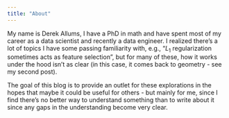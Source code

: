 ```yaml
---
title: "About"
---
```


My name is Derek Allums, I have a PhD in math and have spent most of my career as a data scientist and recently a data engineer. 
I realized there's a lot of topics I have some passing familiarity with, e.g., "$L_1$ regularization sometimes acts as feature selection", 
but for many of these, how it works under the hood isn't as clear (in this case, it comes back to geometry - see my second post).

The goal of this blog is to provide an outlet for these explorations in the hopes that maybe it could be useful for others - but mainly for me,
since I find there's no better way to understand something than to write about it since any gaps in the understanding become very clear. 